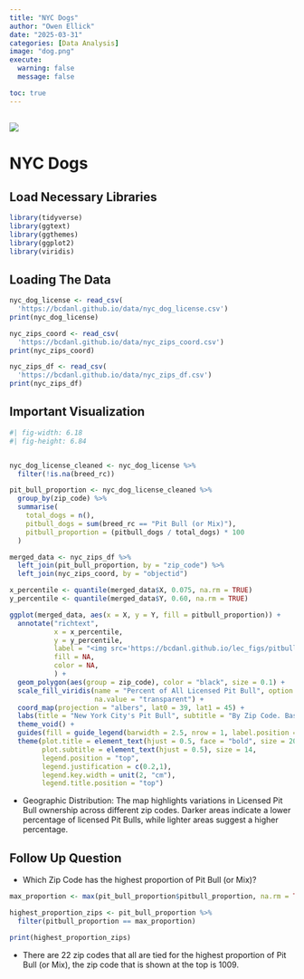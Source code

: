 ```yaml
---
title: "NYC Dogs"
author: "Owen Ellick"
date: "2025-03-31"
categories: [Data Analysis]
image: "dog.png"
execute: 
  warning: false
  message: false

toc: true
---
```


## ![](dog.png)

# NYC Dogs

## Load Necessary Libraries

```r
library(tidyverse)
library(ggtext)
library(ggthemes)
library(ggplot2)
library(viridis)
```

## Loading The Data

```r
nyc_dog_license <- read_csv(
  'https://bcdanl.github.io/data/nyc_dog_license.csv')
print(nyc_dog_license)
```

```r
nyc_zips_coord <- read_csv(
  'https://bcdanl.github.io/data/nyc_zips_coord.csv')
print(nyc_zips_coord)
```

```r
nyc_zips_df <- read_csv(
  'https://bcdanl.github.io/data/nyc_zips_df.csv')
print(nyc_zips_df)
```

## Important Visualization

```r
#| fig-width: 6.18
#| fig-height: 6.84


nyc_dog_license_cleaned <- nyc_dog_license %>%
  filter(!is.na(breed_rc))

pit_bull_proportion <- nyc_dog_license_cleaned %>%
  group_by(zip_code) %>%
  summarise(
    total_dogs = n(),
    pitbull_dogs = sum(breed_rc == "Pit Bull (or Mix)"),
    pitbull_proportion = (pitbull_dogs / total_dogs) * 100
  )

merged_data <- nyc_zips_df %>%
  left_join(pit_bull_proportion, by = "zip_code") %>%
  left_join(nyc_zips_coord, by = "objectid")

x_percentile <- quantile(merged_data$X, 0.075, na.rm = TRUE)
y_percentile <- quantile(merged_data$Y, 0.60, na.rm = TRUE)

ggplot(merged_data, aes(x = X, y = Y, fill = pitbull_proportion)) +
  annotate("richtext",
           x = x_percentile,  
           y = y_percentile,  
           label = "<img src='https://bcdanl.github.io/lec_figs/pitbull.png' width='750'/>",
           fill = NA,
           color = NA,
           ) +
  geom_polygon(aes(group = zip_code), color = "black", size = 0.1) +
  scale_fill_viridis(name = "Percent of All Licensed Pit Bull", option = "magma", direction = 1, breaks = c(2.5, 5, 7.5, 10, 12.5, 15, 17.5, 20, 22.5), limits = c(0,22.5),
                     na.value = "transparent") +
  coord_map(projection = "albers", lat0 = 39, lat1 = 45) +
  labs(title = "New York City's Pit Bull", subtitle = "By Zip Code. Based on Licensing Data") +
  theme_void() +
  guides(fill = guide_legend(barwidth = 2.5, nrow = 1, label.position = "bottom")) +
  theme(plot.title = element_text(hjust = 0.5, face = "bold", size = 20),
        plot.subtitle = element_text(hjust = 0.5), size = 14,
        legend.position = "top",
        legend.justification = c(0.2,1),
        legend.key.width = unit(2, "cm"),
        legend.title.position = "top")


```

-   Geographic Distribution: The map highlights variations in Licensed Pit Bull ownership across different zip codes. Darker areas indicate a lower percentage of licensed Pit Bulls, while lighter areas suggest a higher percentage.

## Follow Up Question

-   Which Zip Code has the highest proportion of Pit Bull (or Mix)?

```r
max_proportion <- max(pit_bull_proportion$pitbull_proportion, na.rm = TRUE)

highest_proportion_zips <- pit_bull_proportion %>%
  filter(pitbull_proportion == max_proportion)

print(highest_proportion_zips)
```

-   There are 22 zip codes that all are tied for the highest proportion of Pit Bull (or Mix), the zip code that is shown at the top is 1009.
